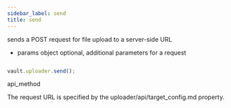 ```yaml
---
sidebar_label: send
title: send
---
```



          


<Short>
 sends a POST request for file upload to a server-side URL 


</Short>



* params 		object 			optional, additional parameters for a request


~~~js

vault.uploader.send();

~~~
 api_method

<Descr>

The request URL is specified by the uploader/api/target_config.md property.




</Descr>

